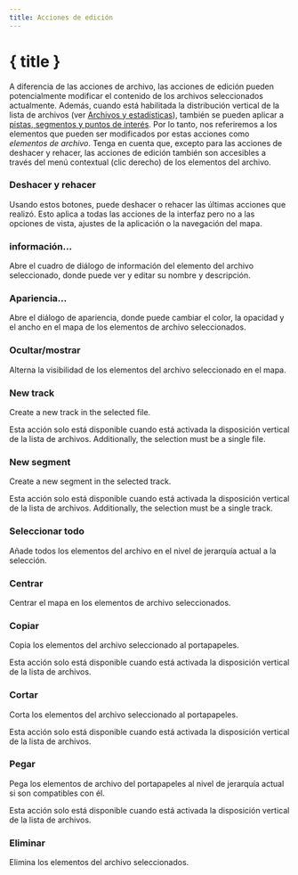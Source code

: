 ```yaml
---
title: Acciones de edición
---
```


<script lang="ts">
</script>

# { title }

A diferencia de las acciones de archivo, las acciones de edición pueden potencialmente modificar el contenido de los archivos seleccionados actualmente.
Además, cuando está habilitada la distribución vertical de la lista de archivos (ver [Archivos y estadísticas](../files-and-stats)), también se pueden aplicar a [pistas, segmentos y puntos de interés](../gpx).
Por lo tanto, nos referiremos a los elementos que pueden ser modificados por estas acciones como _elementos de archivo_.
Tenga en cuenta que, excepto para las acciones de deshacer y rehacer, las acciones de edición también son accesibles a través del menú contextual (clic derecho) de los elementos del archivo.

### <Undo2 size="16" class="inline-block" style="margin-bottom: 2px" /><Redo2 size="16" class="inline-block" style="margin-bottom: 2px" /> Deshacer y rehacer

Usando estos botones, puede deshacer o rehacer las últimas acciones que realizó.
Esto aplica a todas las acciones de la interfaz pero no a las opciones de vista, ajustes de la aplicación o la navegación del mapa.

### <Info size="16" class="inline-block" style="margin-bottom: 2px" /> información...

Abre el cuadro de diálogo de información del elemento del archivo seleccionado, donde puede ver y editar su nombre y descripción.

### <PaintBucket size="16" class="inline-block" style="margin-bottom: 2px" /> Apariencia...

Abre el diálogo de apariencia, donde puede cambiar el color, la opacidad y el ancho en el mapa de los elementos de archivo seleccionados.

### <EyeOff size="16" class="inline-block" style="margin-bottom: 2px" /> Ocultar/mostrar

Alterna la visibilidad de los elementos del archivo seleccionado en el mapa.

### <Plus size="16" class="inline-block" style="margin-bottom: 2px" /> New track

Create a new track in the selected file.

<DocsNote>

Esta acción solo está disponible cuando está activada la disposición vertical de la lista de archivos.
Additionally, the selection must be a single file.

</DocsNote>

### <Plus size="16" class="inline-block" style="margin-bottom: 2px" /> New segment

Create a new segment in the selected track.

<DocsNote>

Esta acción solo está disponible cuando está activada la disposición vertical de la lista de archivos.
Additionally, the selection must be a single track.

</DocsNote>

### <FileStack size="16" class="inline-block" style="margin-bottom: 2px" /> Seleccionar todo

Añade todos los elementos del archivo en el nivel de jerarquía actual a la selección.

### <Maximize size="16" class="inline-block" style="margin-bottom: 2px" /> Centrar

Centrar el mapa en los elementos de archivo seleccionados.

### <ClipboardCopy size="16" class="inline-block" style="margin-bottom: 2px" /> Copiar

Copia los elementos del archivo seleccionado al portapapeles.

<DocsNote>

Esta acción solo está disponible cuando está activada la disposición vertical de la lista de archivos.

</DocsNote>

### <Scissors size="16" class="inline-block" style="margin-bottom: 2px" /> Cortar

Corta los elementos del archivo seleccionado al portapapeles.

<DocsNote>

Esta acción solo está disponible cuando está activada la disposición vertical de la lista de archivos.

</DocsNote>

### <ClipboardPaste size="16" class="inline-block" style="margin-bottom: 2px" /> Pegar

Pega los elementos de archivo del portapapeles al nivel de jerarquía actual si son compatibles con él.

<DocsNote>

Esta acción solo está disponible cuando está activada la disposición vertical de la lista de archivos.

</DocsNote>

### <Trash2 size="16" class="inline-block" style="margin-bottom: 2px" /> Eliminar

Elimina los elementos del archivo seleccionados.
